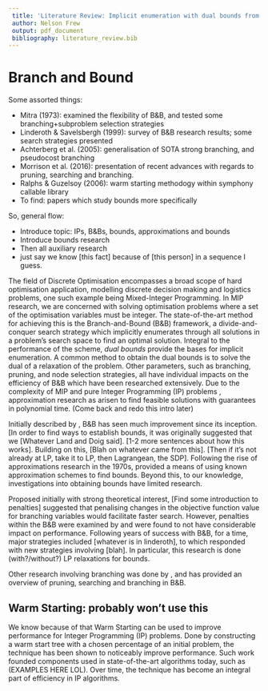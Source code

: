 ```yaml
---
 title: 'Literature Review: Implicit enumeration with dual bounds from approximations'
 author: Nelson Frew
 output: pdf_document
 bibliography: literature_review.bib
---
```


# Branch and Bound

Some assorted things:

 - Mitra (1973): examined the flexibility of B&B, and tested some branching+subproblem selection strategies
 - Linderoth & Savelsbergh (1999): survey of B&B research results; some search strategies presented
 - Achterberg et al. (2005): generalisation of SOTA strong branching, and pseudocost branching
 - Morrison et al. (2016): presentation of recent advances with regards to pruning, searching and branching.
 - Ralphs & Guzelsoy (2006): warm starting methodogy within symphony callable library
 - To find: papers which study bounds more specifically

So, general flow:
 
 - Introduce topic: IPs, B&Bs, bounds, approximations and bounds
 - Introduce bounds research
 - Then all auxiliary research
 - just say we know [this fact] because of [this person] in a sequence I guess.\cite{Ralphs}


The field of Discrete Optimisation encompasses a broad scope of hard optimisation application, modelling discrete decision making and logistics problems, one such example being Mixed-Integer Programming. In MIP research, we are concerned with solving optimisation problems where a set of the optimisation variables must be integer. The state-of-the-art method for achieving this is the Branch-and-Bound (B&B) framework, a divide-and-conquer search strategy which implicitly enumerates through all solutions in a problem's search space to find an optimal solution. Integral to the performance of the scheme, *dual bounds* provide the bases for implicit enumeration. A common method to obtain the dual bounds is to solve the dual of a relaxation of the problem. Other parameters, such as branching, pruning, and node selection strategies, all have individual impacts on the efficiency of B&B which have been researched extensively. Due to the complexity of MIP and pure Integer Programming (IP) problems \cite{Papadimitriou}, approximation research as arisen to find feasible solutions with guarantees in polynomial time. (Come back and redo this intro later)

Initially described by \cite{LandDoig}, B&B has seen much improvement since its inception. [In order to find ways to establish bounds, it was originally suggested that we [Whatever Land and Doig said]. [1-2 more sentences about how this works]. Building on this, [Blah on whatever came from this]. [Then if it's not already at LP, take it to LP, then Lagrangean, the SDP]. Following the rise of approximations research in the 1970s, \cite{Wolsey} provided a means of using known approximation schemes to find bounds. Beyond this, to our knowledge, investigations into obtaining bounds have limited research.

Proposed initially with strong theoretical interest, [Find some introduction to penalties] suggested that penalising changes in the objective function value for branching variables would facilitate faster search. However, penalties within the B&B were examined by \cite{Mitra} and were found to not have considerable impact on performance. Following years of success with B&B, for a time, major strategies included [whatever is in linderoth], to which \cite{Linderoth} responded with new strategies involving [blah]. In particular, this research is done (with?/without?) LP relaxations for bounds.  

Other research involving branching was done by \cite{Achterberg}, and \cite{Morrison} has provided an overview of pruning, searching and branching in B&B.



## Warm Starting: probably won't use this

We know because of \cite{Ralphs} that Warm Starting can be used to improve performance for Integer Programming (IP) problems. Done by constructing a warm start tree with a chosen percentage of an initial problem, the technique has been shown to noticeably improve performance. Such work founded components used in state-of-the-art algorithms today, such as (EXAMPLES HERE LOL). Over time, the technique has become an integral part of efficiency in IP algorithms. 




\bibliography{literature_review}
\bibliographystyle{plain} 

